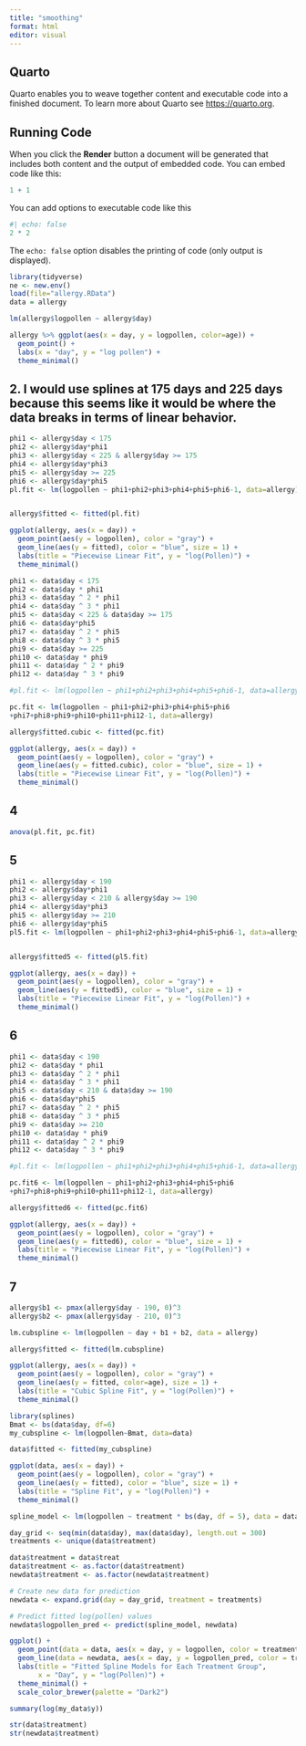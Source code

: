 ---
title: "smoothing"
format: html
editor: visual
---

## Quarto

Quarto enables you to weave together content and executable code into a finished document. To learn more about Quarto see <https://quarto.org>.

## Running Code

When you click the **Render** button a document will be generated that includes both content and the output of embedded code. You can embed code like this:

```{r}
1 + 1
```

You can add options to executable code like this

```{r}
#| echo: false
2 * 2
```

The `echo: false` option disables the printing of code (only output is displayed).

```{r}
library(tidyverse)
ne <- new.env()
load(file="allergy.RData")
data = allergy
```

```{r}

lm(allergy$logpollen ~ allergy$day)

allergy %>% ggplot(aes(x = day, y = logpollen, color=age)) +
  geom_point() +
  labs(x = "day", y = "log pollen") +
  theme_minimal()
```

## 2. I would use splines at 175 days and 225 days because this seems like it would be where the data breaks in terms of linear behavior.

```{r}
phi1 <- allergy$day < 175
phi2 <- allergy$day*phi1
phi3 <- allergy$day < 225 & allergy$day >= 175
phi4 <- allergy$day*phi3
phi5 <- allergy$day >= 225
phi6 <- allergy$day*phi5
pl.fit <- lm(logpollen ~ phi1+phi2+phi3+phi4+phi5+phi6-1, data=allergy)


allergy$fitted <- fitted(pl.fit)

ggplot(allergy, aes(x = day)) +
  geom_point(aes(y = logpollen), color = "gray") +
  geom_line(aes(y = fitted), color = "blue", size = 1) +
  labs(title = "Piecewise Linear Fit", y = "log(Pollen)") +
  theme_minimal()
```

```{r}
phi1 <- data$day < 175
phi2 <- data$day * phi1
phi3 <- data$day ^ 2 * phi1
phi4 <- data$day ^ 3 * phi1
phi5 <- data$day < 225 & data$day >= 175
phi6 <- data$day*phi5
phi7 <- data$day ^ 2 * phi5
phi8 <- data$day ^ 3 * phi5
phi9 <- data$day >= 225
phi10 <- data$day * phi9
phi11 <- data$day ^ 2 * phi9
phi12 <- data$day ^ 3 * phi9

#pl.fit <- lm(logpollen ~ phi1+phi2+phi3+phi4+phi5+phi6-1, data=allergy)

pc.fit <- lm(logpollen ~ phi1+phi2+phi3+phi4+phi5+phi6
+phi7+phi8+phi9+phi10+phi11+phi12-1, data=allergy)

allergy$fitted.cubic <- fitted(pc.fit)

ggplot(allergy, aes(x = day)) +
  geom_point(aes(y = logpollen), color = "gray") +
  geom_line(aes(y = fitted.cubic), color = "blue", size = 1) +
  labs(title = "Piecewise Linear Fit", y = "log(Pollen)") +
  theme_minimal()
```

## 4

```{r}
anova(pl.fit, pc.fit)
```

## 5

```{r}
phi1 <- allergy$day < 190
phi2 <- allergy$day*phi1
phi3 <- allergy$day < 210 & allergy$day >= 190
phi4 <- allergy$day*phi3
phi5 <- allergy$day >= 210
phi6 <- allergy$day*phi5
pl5.fit <- lm(logpollen ~ phi1+phi2+phi3+phi4+phi5+phi6-1, data=allergy)


allergy$fitted5 <- fitted(pl5.fit)

ggplot(allergy, aes(x = day)) +
  geom_point(aes(y = logpollen), color = "gray") +
  geom_line(aes(y = fitted5), color = "blue", size = 1) +
  labs(title = "Piecewise Linear Fit", y = "log(Pollen)") +
  theme_minimal()
```

##  6

```{r}
phi1 <- data$day < 190
phi2 <- data$day * phi1
phi3 <- data$day ^ 2 * phi1
phi4 <- data$day ^ 3 * phi1
phi5 <- data$day < 210 & data$day >= 190
phi6 <- data$day*phi5
phi7 <- data$day ^ 2 * phi5
phi8 <- data$day ^ 3 * phi5
phi9 <- data$day >= 210
phi10 <- data$day * phi9
phi11 <- data$day ^ 2 * phi9
phi12 <- data$day ^ 3 * phi9

#pl.fit <- lm(logpollen ~ phi1+phi2+phi3+phi4+phi5+phi6-1, data=allergy)

pc.fit6 <- lm(logpollen ~ phi1+phi2+phi3+phi4+phi5+phi6
+phi7+phi8+phi9+phi10+phi11+phi12-1, data=allergy)

allergy$fitted6 <- fitted(pc.fit6)

ggplot(allergy, aes(x = day)) +
  geom_point(aes(y = logpollen), color = "gray") +
  geom_line(aes(y = fitted6), color = "blue", size = 1) +
  labs(title = "Piecewise Linear Fit", y = "log(Pollen)") +
  theme_minimal()
```

## 7

```{r}

allergy$b1 <- pmax(allergy$day - 190, 0)^3
allergy$b2 <- pmax(allergy$day - 210, 0)^3

lm.cubspline <- lm(logpollen ~ day + b1 + b2, data = allergy)

allergy$fitted <- fitted(lm.cubspline)

ggplot(allergy, aes(x = day)) +
  geom_point(aes(y = logpollen), color = "gray") +
  geom_line(aes(y = fitted, color=age), size = 1) +
  labs(title = "Cubic Spline Fit", y = "log(Pollen)") +
  theme_minimal()
```

```{r}
library(splines)
Bmat <- bs(data$day, df=6)
my_cubspline <- lm(logpollen~Bmat, data=data)

data$fitted <- fitted(my_cubspline)

ggplot(data, aes(x = day)) +
  geom_point(aes(y = logpollen), color = "gray") +
  geom_line(aes(y = fitted), color = "blue", size = 1) +
  labs(title = "Spline Fit", y = "log(Pollen)") +
  theme_minimal()
```

```{r}

spline_model <- lm(logpollen ~ treatment * bs(day, df = 5), data = data)

day_grid <- seq(min(data$day), max(data$day), length.out = 300)
treatments <- unique(data$treatment)

data$treatment = data$treat
data$treatment <- as.factor(data$treatment)
newdata$treatment <- as.factor(newdata$treatment)

# Create new data for prediction
newdata <- expand.grid(day = day_grid, treatment = treatments)

# Predict fitted log(pollen) values
newdata$logpollen_pred <- predict(spline_model, newdata)

ggplot() +
  geom_point(data = data, aes(x = day, y = logpollen, color = treatment), alpha = 0.3) +
  geom_line(data = newdata, aes(x = day, y = logpollen_pred, color = treatment), size = 1.2) +
  labs(title = "Fitted Spline Models for Each Treatment Group",
       x = "Day", y = "log(Pollen)") +
  theme_minimal() +
  scale_color_brewer(palette = "Dark2")
```

```{r}
summary(log(my_data$y))
```

```{r}
str(data$treatment)
str(newdata$treatment)
```
